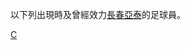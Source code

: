 {{Catnav|頁面分類|...|各國足球|中國足球|中国足球俱乐部球员}}
{{Catnav|頁面分類|...|中国体育|中國足球|中国足球俱乐部球员}}

以下列出現時及曾經效力[[長春亞泰|長春亞泰]]的足球員。

[[Category:效力中国足球俱乐部的球员|C]]